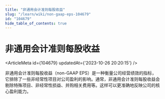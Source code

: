 ```yaml
---
title: "非通用会计准则每股收益"
slug: "/learn/wiki/non-gaap-eps-104679"
id: "104679"
hide_table_of_contents: true
---
```



# 非通用会计准则每股收益

<ArticleMeta id={104679} updatedAt={'2023-10-26 20:20:15'} />
<div className='border-solid border-b border-t-0 my-4 border-[var(--ifm-color-gray-300)]' />

非通用会计准则每股收益（non-GAAP EPS）是一种衡量公司经营绩效的指标，它排除了一些非经常性项目对公司盈利的影响。通常，非通用会计准则每股收益会剔除特殊项目、非经常性损益、并购相关费用等。这样可以更准确地反映公司的核心盈利能力。
